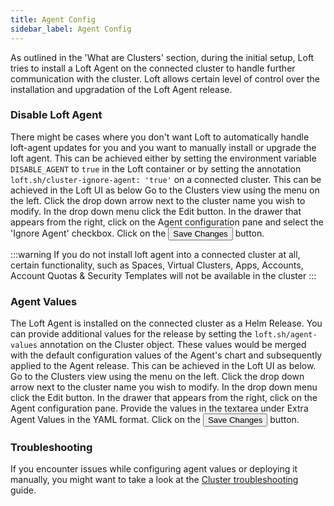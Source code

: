 ```yaml
---
title: Agent Config
sidebar_label: Agent Config
---
```



As outlined in the 'What are Clusters' section, during the initial setup, Loft tries to install a Loft Agent on the connected cluster to handle further communication with the cluster. Loft allows certain level of control over the installation and upgradation of the Loft Agent release.

### Disable Loft Agent

There might be cases where you don't want Loft to automatically handle loft-agent updates for you and you want to manually install or upgrade the loft agent. This can be achieved either by setting the environment variable `DISABLE_AGENT` to `true` in the Loft container or by setting the annotation `loft.sh/cluster-ignore-agent: 'true'` on a connected cluster. This can be achieved in the Loft UI as below
<Flow id="cluster-disable-loft-agent">
  <Step>
    Go to the <NavStep>Clusters</NavStep> view using the menu on the left.
  </Step>
  <Step>
    Click the drop down arrow next to the cluster name you wish to modify. In the drop down menu click the <Label>Edit</Label> button.
  </Step>
  <Step>
    In the drawer that appears from the right, click on the <Label>Agent</Label> configuration pane and select the 'Ignore Agent' checkbox.
  </Step>
  <Step>
    Click on the <Button>Save Changes</Button>  button.
  </Step>
</Flow>

:::warning
If you do not install loft agent into a connected cluster at all, certain functionality, such as Spaces, Virtual Clusters, Apps, Accounts, Account Quotas & Security Templates will not be available in the cluster
:::

### Agent Values

The Loft Agent is installed on the connected cluster as a Helm Release. You can provide additional values for the release by setting the `loft.sh/agent-values` annotation on the Cluster object. These values would be merged with the default configuration values of the Agent's chart and subsequently applied to the Agent release. This can be achieved in the Loft UI as below.
<Flow id="cluster-extravalues-loft-agent">
  <Step>
    Go to the <NavStep>Clusters</NavStep> view using the menu on the left.
  </Step>
  <Step>
    Click the drop down arrow next to the cluster name you wish to modify. In the drop down menu click the <Label>Edit</Label> button.
  </Step>
  <Step>
    In the drawer that appears from the right, click on the <Label>Agent</Label> configuration pane. Provide the values in the textarea under <Label>Extra Agent Values</Label> in the YAML format.
  </Step>
  <Step>
    Click on the <Button>Save Changes</Button>  button.
  </Step>
</Flow>

### Troubleshooting

If you encounter issues while configuring agent values or deploying it manually, you might want to take a look at the [Cluster troubleshooting](./cluster-troubleshooting) guide.

